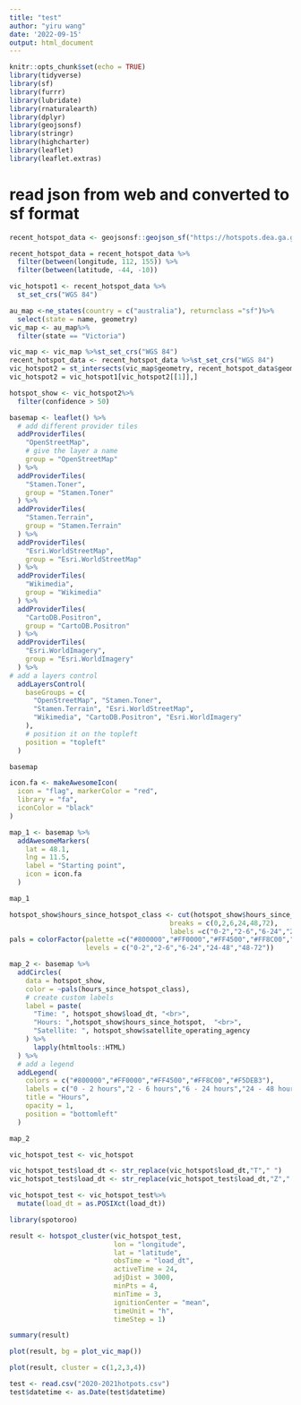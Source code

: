 ```yaml
---
title: "test"
author: "yiru wang"
date: '2022-09-15'
output: html_document
---
```


```r
knitr::opts_chunk$set(echo = TRUE)
library(tidyverse)
library(sf)
library(furrr)
library(lubridate)
library(rnaturalearth)
library(dplyr)
library(geojsonsf)
library(stringr)
library(highcharter)
library(leaflet)
library(leaflet.extras)
```
# read json from web and converted to sf format
```r
recent_hotspot_data <- geojsonsf::geojson_sf("https://hotspots.dea.ga.gov.au/data/recent-hotspots.json")
```

```r
recent_hotspot_data = recent_hotspot_data %>%
  filter(between(longitude, 112, 155)) %>% 
  filter(between(latitude, -44, -10))
```


```r
vic_hotspot1 <- recent_hotspot_data %>%
  st_set_crs("WGS 84")
```

```r
au_map <-ne_states(country = c("australia"), returnclass ="sf")%>%
  select(state = name, geometry)
vic_map <- au_map%>%
  filter(state == "Victoria")
```


```r
vic_map <- vic_map %>%st_set_crs("WGS 84")
recent_hotspot_data <- recent_hotspot_data %>%st_set_crs("WGS 84")
vic_hotspot2 = st_intersects(vic_map$geometry, recent_hotspot_data$geometry)
vic_hotspot2 = vic_hotspot1[vic_hotspot2[[1]],]
```

```r
hotspot_show <- vic_hotspot2%>%
  filter(confidence > 50)
```


```r
basemap <- leaflet() %>%
  # add different provider tiles
  addProviderTiles(
    "OpenStreetMap",
    # give the layer a name
    group = "OpenStreetMap"
  ) %>%
  addProviderTiles(
    "Stamen.Toner",
    group = "Stamen.Toner"
  ) %>%
  addProviderTiles(
    "Stamen.Terrain",
    group = "Stamen.Terrain"
  ) %>%
  addProviderTiles(
    "Esri.WorldStreetMap",
    group = "Esri.WorldStreetMap"
  ) %>%
  addProviderTiles(
    "Wikimedia",
    group = "Wikimedia"
  ) %>%
  addProviderTiles(
    "CartoDB.Positron",
    group = "CartoDB.Positron"
  ) %>%
  addProviderTiles(
    "Esri.WorldImagery",
    group = "Esri.WorldImagery"
  ) %>%
# add a layers control
  addLayersControl(
    baseGroups = c(
      "OpenStreetMap", "Stamen.Toner",
      "Stamen.Terrain", "Esri.WorldStreetMap",
      "Wikimedia", "CartoDB.Positron", "Esri.WorldImagery"
    ),
    # position it on the topleft
    position = "topleft"
  )
```

```r
basemap
```

```r
icon.fa <- makeAwesomeIcon(
  icon = "flag", markerColor = "red",
  library = "fa",
  iconColor = "black"
)

map_1 <- basemap %>%
  addAwesomeMarkers(
    lat = 48.1,
    lng = 11.5,
    label = "Starting point",
    icon = icon.fa
  )

map_1
```

```r
hotspot_show$hours_since_hotspot_class <- cut(hotspot_show$hours_since_hotspot,
                                        breaks = c(0,2,6,24,48,72),
                                        labels =c("0-2","2-6","6-24","24-48","48-72"))
pals = colorFactor(palette =c("#800000","#FF0000","#FF4500","#FF8C00","#F5DEB3"),
                   levels = c("0-2","2-6","6-24","24-48","48-72"))
```


```r
map_2 <- basemap %>%
  addCircles(
    data = hotspot_show,
    color = ~pals(hours_since_hotspot_class),
    # create custom labels
    label = paste(
      "Time: ", hotspot_show$load_dt, "<br>",
      "Hours: ",hotspot_show$hours_since_hotspot,  "<br>",
      "Satellite: ", hotspot_show$satellite_operating_agency
    ) %>%
      lapply(htmltools::HTML)
  ) %>%
  # add a legend
  addLegend(
    colors = c("#800000","#FF0000","#FF4500","#FF8C00","#F5DEB3"),
    labels = c("0 - 2 hours","2 - 6 hours","6 - 24 hours","24 - 48 hours","48 - 72 hours"),
    title = "Hours",
    opacity = 1, 
    position = "bottomleft"
  )

map_2
```

```r
vic_hotspot_test <- vic_hotspot
```

```r
vic_hotspot_test$load_dt <- str_replace(vic_hotspot$load_dt,"T"," ")
vic_hotspot_test$load_dt <- str_replace(vic_hotspot_test$load_dt,"Z"," ")
```

```r
vic_hotspot_test <- vic_hotspot_test%>%
  mutate(load_dt = as.POSIXct(load_dt))
```

```r
library(spotoroo)
```

```r
result <- hotspot_cluster(vic_hotspot_test,
                          lon = "longitude",
                          lat = "latitude",
                          obsTime = "load_dt",
                          activeTime = 24,
                          adjDist = 3000,
                          minPts = 4,
                          minTime = 3,
                          ignitionCenter = "mean",
                          timeUnit = "h",
                          timeStep = 1)
```

```r
summary(result)
```


```r
plot(result, bg = plot_vic_map())
```

```r
plot(result, cluster = c(1,2,3,4))
```

```r
test <- read.csv("2020-2021hotpots.csv")
test$datetime <- as.Date(test$datetime)
```





